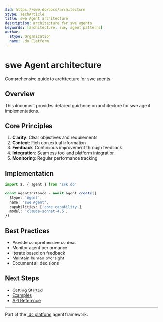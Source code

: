 ```yaml
---
$id: https://swe.do/docs/architecture
$type: TechArticle
title: swe Agent architecture
description: architecture for swe agents
keywords: [architecture, swe, agent patterns]
author:
  $type: Organization
  name: .do Platform
---
```


# swe Agent architecture

Comprehensive guide to architecture for swe agents.

## Overview

This document provides detailed guidance on architecture for swe agent implementations.

## Core Principles

1. **Clarity**: Clear objectives and requirements
2. **Context**: Rich contextual information
3. **Feedback**: Continuous improvement through feedback
4. **Integration**: Seamless tool and platform integration
5. **Monitoring**: Regular performance tracking

## Implementation

```typescript
import $, { agent } from 'sdk.do'

const agentInstance = await agent.create({
  $type: 'Agent',
  name: 'swe Agent',
  capabilities: ['core_capability'],
  model: 'claude-sonnet-4.5',
})
```

## Best Practices

- Provide comprehensive context
- Monitor agent performance
- Iterate based on feedback
- Maintain human oversight
- Document all decisions

## Next Steps

- [Getting Started](./getting-started)
- [Examples](../examples/)
- [API Reference](../api/)

---

Part of the [.do platform](https://github.com/dot-do/platform) agent framework.
